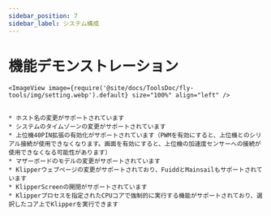 ```yaml
---
sidebar_position: 7
sidebar_label: システム構成
---
```


# 機能デモンストレーション

    <ImageView image={require('@site/docs/ToolsDoc/fly-tools/img/setting.webp').default} size="100%" align="left" />


    * ホスト名の変更がサポートされています
    * システムのタイムゾーンの変更がサポートされています
    * 上位機40PIN拡張の有効化がサポートされています（PWMを有効にすると、上位機とのシリアル接続が使用できなくなります。画面を有効にすると、上位機の加速度センサーへの接続が使用できなくなる可能性があります）
    * マザーボードのモデルの変更がサポートされています
    * Klipperウェブページの変更がサポートされており、FuiddとMainsailもサポートされています
    * KlipperScreenの開閉がサポートされています
    * Klipperプロセスを指定されたCPUコアで強制的に実行する機能がサポートされており、選択したコア上でKlipperを実行できます
